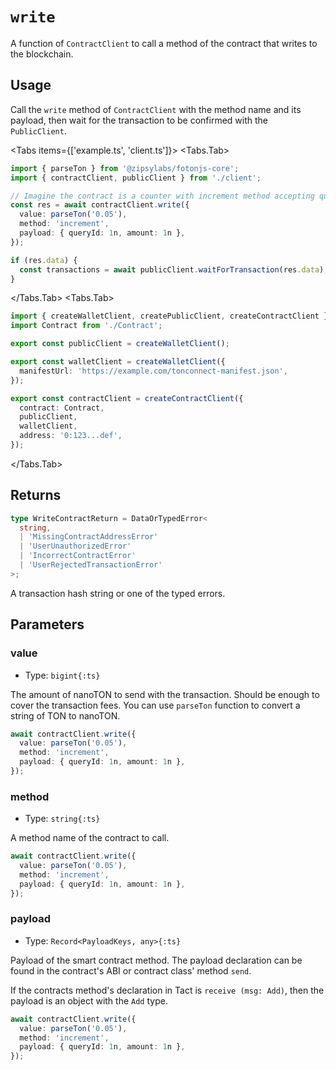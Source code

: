 
# `write`

A function of `ContractClient` to call a method of the contract that writes to the blockchain.

## Usage

Call the `write` method of `ContractClient` with the method name and its payload,
then wait for the transaction to be confirmed with the `PublicClient`.

<Tabs items={['example.ts', 'client.ts']}>
<Tabs.Tab>
```ts
import { parseTon } from '@zipsylabs/fotonjs-core';
import { contractClient, publicClient } from './client';

// Imagine the contract is a counter with increment method accepting queryId and amount
const res = await contractClient.write({
  value: parseTon('0.05'),
  method: 'increment',
  payload: { queryId: 1n, amount: 1n },
});

if (res.data) {
  const transactions = await publicClient.waitForTransaction(res.data);
}
```
</Tabs.Tab>
<Tabs.Tab>
```ts
import { createWalletClient, createPublicClient, createContractClient } from '@zipsylabs/fotonjs-core';
import Contract from './Contract';

export const publicClient = createWalletClient();

export const walletClient = createWalletClient({
  manifestUrl: 'https://example.com/tonconnect-manifest.json',
});

export const contractClient = createContractClient({
  contract: Contract,
  publicClient,
  walletClient,
  address: '0:123...def',
});
```
</Tabs.Tab>
</Tabs>

## Returns

```ts
type WriteContractReturn = DataOrTypedError<
  string,
  | 'MissingContractAddressError'
  | 'UserUnauthorizedError'
  | 'IncorrectContractError'
  | 'UserRejectedTransactionError'
>;
 ```

A transaction hash string or one of the typed errors.

## Parameters

### value
- Type: `bigint{:ts}`

The amount of nanoTON to send with the transaction. Should be enough to cover the transaction fees.
You can use `parseTon` function to convert a string of TON to nanoTON.

```ts {2}
await contractClient.write({
  value: parseTon('0.05'),
  method: 'increment',
  payload: { queryId: 1n, amount: 1n },
});
```

### method
- Type: `string{:ts}`

A method name of the contract to call.

```ts {3}
await contractClient.write({
  value: parseTon('0.05'),
  method: 'increment',
  payload: { queryId: 1n, amount: 1n },
});
```

### payload
- Type: `Record<PayloadKeys, any>{:ts}`

Payload of the smart contract method. The payload declaration can be found in the contract's ABI or contract class' method `send`.

If the contracts method's declaration in Tact is `receive (msg: Add)`, then the payload is an object with the `Add` type.

```ts {4}
await contractClient.write({
  value: parseTon('0.05'),
  method: 'increment',
  payload: { queryId: 1n, amount: 1n },
});
```
